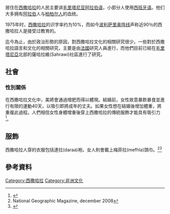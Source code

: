 {{Original research|time=2020-10-05T10:15:34+00:00}}
居住在[[西撒哈拉|西撒哈拉]]的人民主要讲[[毛里塔尼亚阿拉伯语|毛里塔尼亚阿拉伯语]]，小部分人使用[[西班牙语|西班牙语]]。他们大多拥有[[阿拉伯|阿拉伯]]人与[[柏柏尔人|柏柏尔人]]的血统。

1975年时，[[西撒哈拉|西撒哈拉]]的识字率约为10%，而如今[[波利萨里奥阵线|波利萨里奥阵线]]声称近90％的西撒哈拉人是接受过教育的。

迄今為止，由於政治形勢的原因，對西撒哈拉文化的相關研究很少。一些對於西撒哈拉語言和文化的相關研究，主要是由[[法国|法國]]研究人員進行，而他們目前已經在[[毛里塔尼亚|毛里塔尼亞]]北部的薩哈拉維(Sahrawi)社區進行了研究。

== 社會 ==

=== 性別關係 ===
在西撒哈拉文化中，美將會通過增肥而得以體現。結婚前，女性故意暴飲暴食並進行有限的運動40天，以吸引即將成年的丈夫。如果女性想在結婚後增加體重，將重複此過程。人們相信女性身體增重後穿上西撒哈拉的傳統服飾才能具有吸引力<ref>{{cite book|last1=Rguibi|first1=R|last2=Belahsen|first2=M|title=Fattening Practices Among Moroccan Saharawi Women.|date=2006}}</ref>。

== 服飾 ==
西撒哈拉人穿的衣服包括達拉(daraa)袍，女人則會戴上梅菲拉(mefhla)頭巾。<ref>National Geographic Magazine, december 2008</ref><ref>{{Cite web |url=http://w-sahara.blogspot.com/2007_12_01_archive.html |title=Mentioning of Daraa robe |access-date=2020-10-07 |archive-date=2017-02-02 |archive-url=https://web.archive.org/web/20170202081220/http://w-sahara.blogspot.com/2007_12_01_archive.html |dead-url=no }}</ref>

== 參考資料 ==
[[Category:西撒哈拉|Category:西撒哈拉]]
[[Category:非洲文化|Category:非洲文化]]